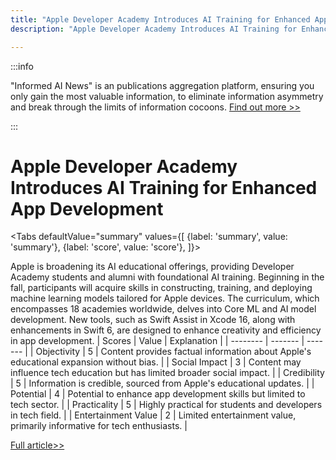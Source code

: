 ```yaml
---
title: "Apple Developer Academy Introduces AI Training for Enhanced App Development"
description: "Apple Developer Academy Introduces AI Training for Enhanced App Development"

---
```



:::info

"Informed AI News" is an publications aggregation platform, ensuring you only gain the most valuable information, to eliminate information asymmetry and break through the limits of information cocoons.  [Find out more >>](/)

:::

# Apple Developer Academy Introduces AI Training for Enhanced App Development


<Tabs
	defaultValue="summary"
	values={[
	{label: 'summary', value: 'summary'},
	{label: 'score', value: 'score'},
]}>
<TabItem value="summary">


Apple is broadening its AI educational offerings, providing Developer Academy students and alumni with foundational AI training. Beginning in the fall, participants will acquire skills in constructing, training, and deploying machine learning models tailored for Apple devices. The curriculum, which encompasses 18 academies worldwide, delves into Core ML and AI model development. New tools, such as Swift Assist in Xcode 16, along with enhancements in Swift 6, are designed to enhance creativity and efficiency in app development.
</TabItem>
<TabItem value="score">
	| Scores     | Value   | Explanation |
	| -------- | ------- | ------- |
	| Objectivity  | 5    | Content provides factual information about Apple's educational expansion without bias.    |
	| Social Impact | 3     | Content may influence tech education but has limited broader social impact.    |
	| Credibility    | 5    | Information is credible, sourced from Apple's educational updates.    |
	| Potential    | 4    | Potential to enhance app development skills but limited to tech sector.    |
	| Practicality    | 5    | Highly practical for students and developers in tech field.    |
	| Entertainment Value    | 2    | Limited entertainment value, primarily informative for tech enthusiasts.    |
</TabItem>
</Tabs>

[Full article>>](https://techcrunch.com/2024/06/18/apple-developer-academy-adds-ai-training-for-students-and-alumni/)

